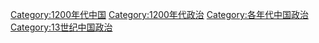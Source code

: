 [[Category:1200年代中国|Category:1200年代中国]]
[[Category:1200年代政治|Category:1200年代政治]]
[[Category:各年代中国政治|Category:各年代中国政治]]
[[Category:13世纪中国政治|Category:13世纪中国政治]]